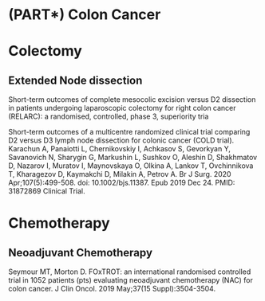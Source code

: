 # (PART\*) Colon Cancer {-}

# Colectomy

## Extended Node dissection

Short-term outcomes of complete mesocolic excision versus D2 dissection in patients undergoing laparoscopic colectomy for right colon cancer (RELARC): a randomised, controlled, phase 3, superiority tria

 
Short-term outcomes of a multicentre randomized clinical trial comparing D2 versus D3 lymph node dissection for colonic cancer (COLD trial).
Karachun A, Panaiotti L, Chernikovskiy I, Achkasov S, Gevorkyan Y, Savanovich N, Sharygin G, Markushin L, Sushkov O, Aleshin D, Shakhmatov D, Nazarov I, Muratov I, Maynovskaya O, Olkina A, Lankov T, Ovchinnikova T, Kharagezov D, Kaymakchi D, Milakin A, Petrov A.
Br J Surg. 2020 Apr;107(5):499-508. doi: 10.1002/bjs.11387. Epub 2019 Dec 24.
PMID: 31872869 Clinical Trial.

# Chemotherapy

## Neoadjuvant Chemotherapy

Seymour MT, Morton D. FOxTROT: an international randomised controlled trial in 1052 patients (pts) evaluating neoadjuvant chemotherapy (NAC) for colon cancer. J Clin Oncol. 2019 May;37(15 Suppl):3504-3504.




